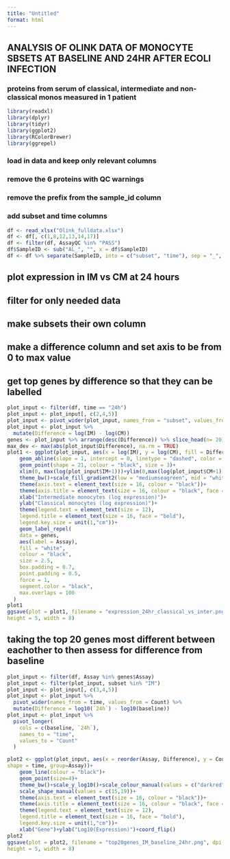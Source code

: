 ```yaml
---
title: "Untitled"
format: html
---
```


## ANALYSIS OF OLINK DATA OF MONOCYTE SBSETS AT BASELINE AND 24HR AFTER ECOLI INFECTION

### proteins from serum of classical, intermediate and non-classical monos measured in 1 patient

```r
library(readxl)
library(dplyr)
library(tidyr)
library(ggplot2)
library(RColorBrewer)
library(ggrepel)
```

### load in data and keep only relevant columns

### remove the 6 proteins with QC warnings

### remove the prefix from the sample_id column

### add subset and time columns

```r
df <- read_xlsx("Olink_fulldata.xlsx")
df <- df[, c(1,8,12,13,14,17)]
df <- filter(df, AssayQC %in% "PASS")
df$SampleID <- sub("AL_", "", x = df$SampleID)
df <- df %>% separate(SampleID, into = c("subset", "time"), sep = "_", remove = F)
```

## plot expression in IM vs CM at 24 hours
## filter for only needed data
## make subsets their own column
## make a difference column and set axis to be from 0 to max value
## get top genes by difference so that they can be labelled
```r
plot_input <- filter(df, time == "24h")
plot_input <- plot_input[, c(2,4,5)]
plot_input <- pivot_wider(plot_input, names_from = "subset", values_from = "Count")
plot_input <- plot_input %>%
  mutate(Difference = log(IM) - log(CM))
genes <- plot_input %>% arrange(desc(Difference)) %>% slice_head(n= 20)
max_dev <- max(abs(plot_input$Difference), na.rm = TRUE)
plot1 <- ggplot(plot_input, aes(x = log(IM), y = log(CM), fill = Difference))+
    geom_abline(slope = 1, intercept = 0, linetype = "dashed", color = "black")+
    geom_point(shape = 21, colour = "black", size = 3)+
    xlim(0, max(log(plot_input$IM+1)))+ylim(0,max(log(plot_input$CM+1)))+
    theme_bw()+scale_fill_gradient2(low = "mediumseagreen", mid = "white", high = "darkorchid2", midpoint = 0)+
    theme(axis.text = element_text(size = 16, colour = "black"))+
    theme(axis.title = element_text(size = 16, colour = "black", face = "bold"))+
    xlab("Intermediate monocytes (log expression)")+
    ylab("Classical monocytes (log expression)")+
    theme(legend.text = element_text(size = 12),
    legend.title = element_text(size = 16, face = "bold"),
    legend.key.size = unit(1,"cm"))+
    geom_label_repel(
    data = genes,
    aes(label = Assay),
    fill = "white",
    colour = "black",
    size = 2.5,
    box.padding = 0.7,
    point.padding = 0.5,
    force = 1,
    segment.color = "black",
    max.overlaps = 100
  )
plot1
ggsave(plot = plot1, filename = "expression_24hr_classical_vs_inter.png", dpi = 500,
height = 5, width = 8)
```

## taking the top 20 genes most different between eachother to then assess for difference from baseline

```r
plot_input <- filter(df, Assay %in% genes$Assay)
plot_input <- filter(plot_input, subset %in% "IM")
plot_input <- plot_input[, c(3,4,5)]
plot_input <- plot_input %>%
  pivot_wider(names_from = time, values_from = Count) %>%
  mutate(Difference = log10(`24h`) - log10(baseline))
plot_input <- plot_input %>%
  pivot_longer(
    cols = c(baseline, `24h`),
    names_to = "time",
    values_to = "Count"
  )

plot2 <- ggplot(plot_input, aes(x = reorder(Assay, Difference), y = Count, colour = time,
shape = time, group=Assay))+
    geom_line(colour = "black")+
    geom_point(size=4)+
    theme_bw()+scale_y_log10()+scale_colour_manual(values = c("darkred","indianred"))+
    scale_shape_manual(values = c(15,19))+
    theme(axis.text = element_text(size = 16, colour = "black"))+
    theme(axis.title = element_text(size = 16, colour = "black", face = "bold"))+
    theme(legend.text = element_text(size = 12),
    legend.title = element_text(size = 16, face = "bold"),
    legend.key.size = unit(1,"cm"))+
    xlab("Gene")+ylab("Log10(Expression)")+coord_flip()
plot2
ggsave(plot = plot2, filename = "top20genes_IM_baseline_24hr.png", dpi = 500,
height = 5, width = 8)
```